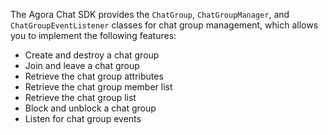<PlatformWrapper platform="react-native">

The Agora Chat SDK provides the `ChatGroup`, `ChatGroupManager`, and `ChatGroupEventListener` classes for chat group management, which allows you to implement the following features:

- Create and destroy a chat group
- Join and leave a chat group
- Retrieve the chat group attributes
- Retrieve the chat group member list
- Retrieve the chat group list
- Block and unblock a chat group
- Listen for chat group events

</PlatformWrapper>